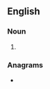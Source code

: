 ==English==

===Noun===
{{head|en|noun plural form}}

# {{plural of|helve|lang=en}}

===Anagrams===
* {{anagrams|en|a=eehlsv|shelve}}